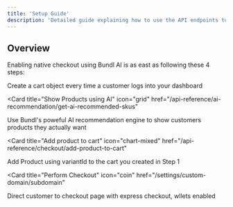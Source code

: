 ```yaml
---
title: 'Setup Guide'
description: 'Detailed guide explaining how to use the API endpoints to perform Native Checkout'
---
```


## Overview

Enabling native checkout using Bundl AI is as east as following these 4 steps:

<CardGroup>

<Card title="Create Cart" icon="plus" href="/api-reference/checkout/create-checkout-cart">
  Create a cart object every time a customer logs into your dashboard
</Card>

<Card
  title="Show Products using AI"
  icon="grid"
  href="/api-reference/ai-recommendation/get-ai-recommended-skus"
>
  Use Bundl's poweful AI recommendation engine to show customers products they actually want
</Card>

<Card
  title="Add product to cart"
  icon="chart-mixed"
  href="/api-reference/checkout/add-product-to-cart"
>
  Add Product using variantId to the cart you created in Step 1
</Card>

<Card
  title="Perform Checkout"
  icon="coin"
  href="/settings/custom-domain/subdomain"
>
  Direct customer to checkout page with express checkout, wllets enabled
</Card>

</CardGroup>
